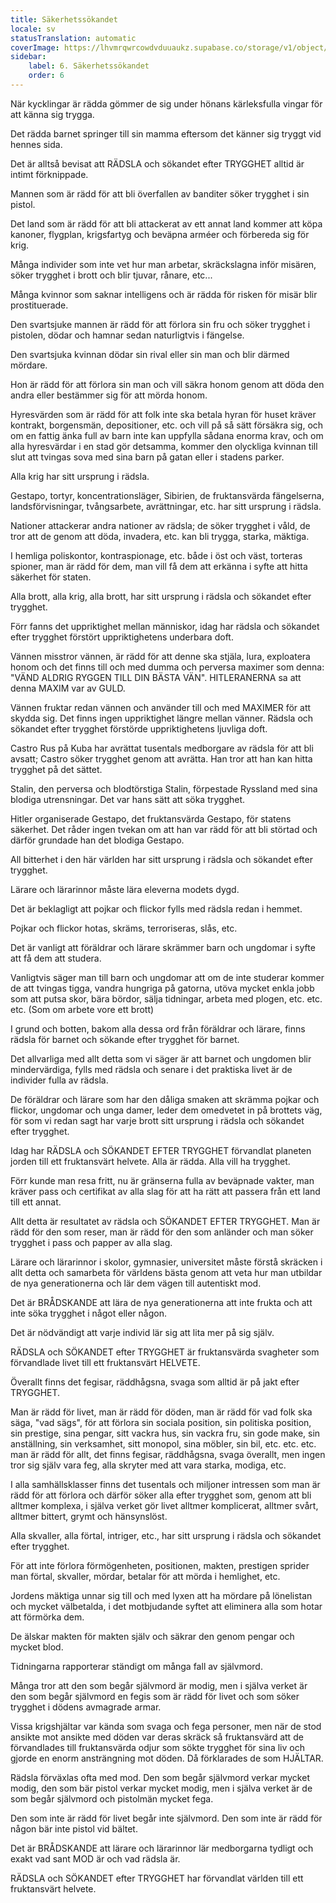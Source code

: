 ```yaml
---
title: Säkerhetssökandet
locale: sv
statusTranslation: automatic
coverImage: https://lhvmrqwrcowdvduuaukz.supabase.co/storage/v1/object/public/strapi-uploads/small_cover-educacion-fundamental.webp-2d51a7828a2b1309555be27f7e2a61a0.webp
sidebar:
    label: 6. Säkerhetssökandet
    order: 6
---
```

När kycklingar är rädda gömmer de sig under hönans kärleksfulla vingar för att känna sig trygga.

Det rädda barnet springer till sin mamma eftersom det känner sig tryggt vid hennes sida.

Det är alltså bevisat att RÄDSLA och sökandet efter TRYGGHET alltid är intimt förknippade.

Mannen som är rädd för att bli överfallen av banditer söker trygghet i sin pistol.

Det land som är rädd för att bli attackerat av ett annat land kommer att köpa kanoner, flygplan, krigsfartyg och beväpna arméer och förbereda sig för krig.

Många individer som inte vet hur man arbetar, skräckslagna inför misären, söker trygghet i brott och blir tjuvar, rånare, etc...

Många kvinnor som saknar intelligens och är rädda för risken för misär blir prostituerade.

Den svartsjuke mannen är rädd för att förlora sin fru och söker trygghet i pistolen, dödar och hamnar sedan naturligtvis i fängelse.

Den svartsjuka kvinnan dödar sin rival eller sin man och blir därmed mördare.

Hon är rädd för att förlora sin man och vill säkra honom genom att döda den andra eller bestämmer sig för att mörda honom.

Hyresvärden som är rädd för att folk inte ska betala hyran för huset kräver kontrakt, borgensmän, depositioner, etc. och vill på så sätt försäkra sig, och om en fattig änka full av barn inte kan uppfylla sådana enorma krav, och om alla hyresvärdar i en stad gör detsamma, kommer den olyckliga kvinnan till slut att tvingas sova med sina barn på gatan eller i stadens parker.

Alla krig har sitt ursprung i rädsla.

Gestapo, tortyr, koncentrationsläger, Sibirien, de fruktansvärda fängelserna, landsförvisningar, tvångsarbete, avrättningar, etc. har sitt ursprung i rädsla.

Nationer attackerar andra nationer av rädsla; de söker trygghet i våld, de tror att de genom att döda, invadera, etc. kan bli trygga, starka, mäktiga.

I hemliga poliskontor, kontraspionage, etc. både i öst och väst, torteras spioner, man är rädd för dem, man vill få dem att erkänna i syfte att hitta säkerhet för staten.

Alla brott, alla krig, alla brott, har sitt ursprung i rädsla och sökandet efter trygghet.

Förr fanns det uppriktighet mellan människor, idag har rädsla och sökandet efter trygghet förstört uppriktighetens underbara doft.

Vännen misstror vännen, är rädd för att denne ska stjäla, lura, exploatera honom och det finns till och med dumma och perversa maximer som denna: "VÄND ALDRIG RYGGEN TILL DIN BÄSTA VÄN". HITLERANERNA sa att denna MAXIM var av GULD.

Vännen fruktar redan vännen och använder till och med MAXIMER för att skydda sig. Det finns ingen uppriktighet längre mellan vänner. Rädsla och sökandet efter trygghet förstörde uppriktighetens ljuvliga doft.

Castro Rus på Kuba har avrättat tusentals medborgare av rädsla för att bli avsatt; Castro söker trygghet genom att avrätta. Han tror att han kan hitta trygghet på det sättet.

Stalin, den perversa och blodtörstiga Stalin, förpestade Ryssland med sina blodiga utrensningar. Det var hans sätt att söka trygghet.

Hitler organiserade Gestapo, det fruktansvärda Gestapo, för statens säkerhet. Det råder ingen tvekan om att han var rädd för att bli störtad och därför grundade han det blodiga Gestapo.

All bitterhet i den här världen har sitt ursprung i rädsla och sökandet efter trygghet.

Lärare och lärarinnor måste lära eleverna modets dygd.

Det är beklagligt att pojkar och flickor fylls med rädsla redan i hemmet.

Pojkar och flickor hotas, skräms, terroriseras, slås, etc.

Det är vanligt att föräldrar och lärare skrämmer barn och ungdomar i syfte att få dem att studera.

Vanligtvis säger man till barn och ungdomar att om de inte studerar kommer de att tvingas tigga, vandra hungriga på gatorna, utöva mycket enkla jobb som att putsa skor, bära bördor, sälja tidningar, arbeta med plogen, etc. etc. etc. (Som om arbete vore ett brott)

I grund och botten, bakom alla dessa ord från föräldrar och lärare, finns rädsla för barnet och sökande efter trygghet för barnet.

Det allvarliga med allt detta som vi säger är att barnet och ungdomen blir mindervärdiga, fylls med rädsla och senare i det praktiska livet är de individer fulla av rädsla.

De föräldrar och lärare som har den dåliga smaken att skrämma pojkar och flickor, ungdomar och unga damer, leder dem omedvetet in på brottets väg, för som vi redan sagt har varje brott sitt ursprung i rädsla och sökandet efter trygghet.

Idag har RÄDSLA och SÖKANDET EFTER TRYGGHET förvandlat planeten jorden till ett fruktansvärt helvete. Alla är rädda. Alla vill ha trygghet.

Förr kunde man resa fritt, nu är gränserna fulla av beväpnade vakter, man kräver pass och certifikat av alla slag för att ha rätt att passera från ett land till ett annat.

Allt detta är resultatet av rädsla och SÖKANDET EFTER TRYGGHET. Man är rädd för den som reser, man är rädd för den som anländer och man söker trygghet i pass och papper av alla slag.

Lärare och lärarinnor i skolor, gymnasier, universitet måste förstå skräcken i allt detta och samarbeta för världens bästa genom att veta hur man utbildar de nya generationerna och lär dem vägen till autentiskt mod.

Det är BRÅDSKANDE att lära de nya generationerna att inte frukta och att inte söka trygghet i något eller någon.

Det är nödvändigt att varje individ lär sig att lita mer på sig själv.

RÄDSLA och SÖKANDET efter TRYGGHET är fruktansvärda svagheter som förvandlade livet till ett fruktansvärt HELVETE.

Överallt finns det fegisar, räddhågsna, svaga som alltid är på jakt efter TRYGGHET.

Man är rädd för livet, man är rädd för döden, man är rädd för vad folk ska säga, "vad sägs", för att förlora sin sociala position, sin politiska position, sin prestige, sina pengar, sitt vackra hus, sin vackra fru, sin gode make, sin anställning, sin verksamhet, sitt monopol, sina möbler, sin bil, etc. etc. etc. man är rädd för allt, det finns fegisar, räddhågsna, svaga överallt, men ingen tror sig själv vara feg, alla skryter med att vara starka, modiga, etc.

I alla samhällsklasser finns det tusentals och miljoner intressen som man är rädd för att förlora och därför söker alla efter trygghet som, genom att bli alltmer komplexa, i själva verket gör livet alltmer komplicerat, alltmer svårt, alltmer bittert, grymt och hänsynslöst.

Alla skvaller, alla förtal, intriger, etc., har sitt ursprung i rädsla och sökandet efter trygghet.

För att inte förlora förmögenheten, positionen, makten, prestigen sprider man förtal, skvaller, mördar, betalar för att mörda i hemlighet, etc.

Jordens mäktiga unnar sig till och med lyxen att ha mördare på lönelistan och mycket välbetalda, i det motbjudande syftet att eliminera alla som hotar att förmörka dem.

De älskar makten för makten själv och säkrar den genom pengar och mycket blod.

Tidningarna rapporterar ständigt om många fall av självmord.

Många tror att den som begår självmord är modig, men i själva verket är den som begår självmord en fegis som är rädd för livet och som söker trygghet i dödens avmagrade armar.

Vissa krigshjältar var kända som svaga och fega personer, men när de stod ansikte mot ansikte med döden var deras skräck så fruktansvärd att de förvandlades till fruktansvärda odjur som sökte trygghet för sina liv och gjorde en enorm ansträngning mot döden. Då förklarades de som HJÄLTAR.

Rädsla förväxlas ofta med mod. Den som begår självmord verkar mycket modig, den som bär pistol verkar mycket modig, men i själva verket är de som begår självmord och pistolmän mycket fega.

Den som inte är rädd för livet begår inte självmord. Den som inte är rädd för någon bär inte pistol vid bältet.

Det är BRÅDSKANDE att lärare och lärarinnor lär medborgarna tydligt och exakt vad sant MOD är och vad rädsla är.

RÄDSLA och SÖKANDET efter TRYGGHET har förvandlat världen till ett fruktansvärt helvete.

